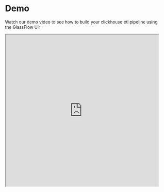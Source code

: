 # Demo

Watch our demo video to see how to build your clickhouse etl pipeline using the GlassFlow UI:

<iframe
  src="https://www.youtube.com/embed/sC_Ca_kGFB0"
  title="GlassFlow Demo"
  width="100%"
  height="500"
  style={{
    aspectRatio: '16/9',
    maxWidth: '100%',
    margin: '2rem 0',
    border: 'none',
    borderRadius: '8px'
  }}
  allow="accelerometer; autoplay; clipboard-write; encrypted-media; gyroscope; picture-in-picture"
  allowFullScreen
/>

## Setting up with Altinity Cloud

Learn how to set up your pipeline with ClickHouse hosted on Altinity Cloud:

<iframe
  src="https://www.youtube.com/embed/9_Tr8qdG1-I"
  title="GlassFlow with Altinity Cloud Setup"
  width="100%"
  height="500"
  style={{
    aspectRatio: '16/9',
    maxWidth: '100%',
    margin: '2rem 0',
    border: 'none',
    borderRadius: '8px'
  }}
  allow="accelerometer; autoplay; clipboard-write; encrypted-media; gyroscope; picture-in-picture"
  allowFullScreen
/>

## Next Steps

Ready to get started? Check out these resources:

- [Usage Guide](/usage) - Learn how to build your first pipeline
- [Local Testing](local-testing) - Setup a local demo environment
- [Support](support) - Get help and find answers to common questions


## Want to Learn More?

If you're interested in learning more about GlassFlow or would like to explore our managed version, we'd love to hear from you! Our team of experts is ready to:

- Answer your technical questions
- Discuss your specific use cases
- Provide a tailored demo for your tech stack
- Help you get started with GlassFlow

[Book a 1:1 call with us](https://www.glassflow.dev/contact-us) - no fluff, no enterprise sales cycle. Just 30 minutes of focused discussion on what matters to you.
